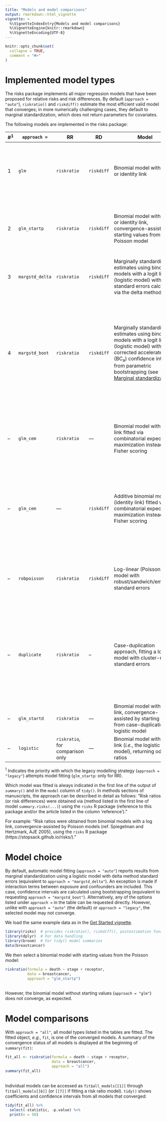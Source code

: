 ```yaml
---
title: "Models and model comparisons"
output: rmarkdown::html_vignette
vignette: >
  %\VignetteIndexEntry{Models and model comparisons}
  %\VignetteEngine{knitr::rmarkdown}
  %\VignetteEncoding{UTF-8}
---
```


```r
knitr::opts_chunk$set(
  collapse = TRUE,
  comment = "#>"
)
```

# Implemented model types

The risks package implements all major regression models that have been proposed for relative risks and risk differences. By default (`approach = "auto"`), `riskratio()` and `riskdiff()` estimate the most efficient valid model that converges; in more numerically challenging cases, they default to marginal standardization, which does not return parameters for covariates.

The following models are implemented in the risks package:

#^1^ | `approach =`| RR  | RD  | Model                       | Reference
--|-------------|-----|-----|-----------------------------|----------------------------------
1 | `glm`       | `riskratio` | `riskdiff` | Binomial model with a log or identity link | Wacholder S. Binomial regression in GLIM: Estimating risk ratios and risk differences. [Am J Epidemiol 1986;123:174-184](https://pubmed.ncbi.nlm.nih.gov/3509965).
2 | `glm_startp` | `riskratio` | `riskdiff` | Binomial model with a log or identity link, convergence-assisted by starting values from Poisson model | Spiegelman D, Hertzmark E. Easy SAS calculations for risk or prevalence ratios and differences. [Am J Epidemiol 2005;162:199-200](https://pubmed.ncbi.nlm.nih.gov/15987728).
3 | `margstd_delta` | `riskratio` | `riskdiff` | Marginally standardized estimates using binomial models with a logit link (logistic model) with standard errors calculated via the delta method. | This package.
4 | `margstd_boot`   | `riskratio` | `riskdiff` | Marginally standardized estimates using binomial models with a logit link (logistic model) with bias-corrected accelerated (BC~a~) confidence intervals from parametric bootstrapping (see [Marginal standardization](margstd.html)). | This package. \ For marginal standardization with *nonparametric* bootstrapping, see: Localio AR, Margolis DJ, Berlin JA. Relative risks and confidence intervals were easily computed indirectly from multivariable logistic regression. [J Clin Epidemiol 2007;60(9):874-82](https://pubmed.ncbi.nlm.nih.gov/17689803).
-- | `glm_cem`   | `riskratio` | --- | Binomial model with log-link fitted via combinatorial expectation maximization instead of Fisher scoring | Donoghoe MW, Marschner IC. logbin: An R Package for Relative Risk Regression Using the Log-Binomial Model. [J Stat Softw 2018;86(9)](http://dx.doi.org/10.18637/jss.v086.i09).
-- | `glm_cem`   | --- | `riskdiff` | Additive binomial model (identity link) fitted via combinatorial expectation maximization instead of Fisher scoring | Donoghoe MW, Marschner IC. Stable computational methods for additive binomial models with application to adjusted risk differences. [Comput Stat Data Anal 2014;80:184-96](https://doi.org/10.1016/j.csda.2014.06.019).
--| `robpoisson` | `riskratio` | `riskdiff` | Log-linear (Poisson) model with robust/sandwich/empirical standard errors | Zou G. A modified Poisson regression approach to prospective studies with binary data. [Am J Epidemiol 2004;159(7):702-6](https://pubmed.ncbi.nlm.nih.gov/15033648)
--| `duplicate` | `riskratio` | -- | Case-duplication approach, fitting a logistic model with cluster-robust standard errors | Schouten EG, Dekker JM, Kok FJ, Le Cessie S, Van Houwelingen HC, Pool J, Vandenbroucke JP. Risk ratio and rate ratio estimation in case-cohort designs: hypertension and cardiovascular mortality. [Stat Med 1993;12:1733–45](https://pubmed.ncbi.nlm.nih.gov/8248665).
--| `glm_startd` | `riskratio` | --- | Binomial model with a log link, convergence-assisted by starting values from case-duplication logistic model | This package.
--| `logistic`   | `riskratio`, for comparison only  | --- | Binomial model with logit link (*i.e.*, the logistic model), returning odds ratios | Included for comparison purposes only.
^1^  Indicates the priority with which the legacy modelling strategy (`approach = "legacy"`) attempts  model fitting (`glm_startp`: only for RR).

Which model was fitted is always indicated in the first line of the output of `summary()` and in the `model` column of `tidy()`. In methods sections of manuscripts, the approach can be described in detail as follows: "Risk ratios (or risk differences) were obtained via (method listed in the first line of model `summary.risks(...)`) using the `risks` R package (reference to this package and/or the article listed in the column 'reference')."

For example: "Risk ratios were obtained from binomial models with a log link, convergence-assisted by Poisson models (ref. Spiegelman and Hertzmark, AJE 2005), using the `risks` R package (https://stopsack.github.io/risks/)."


# Model choice

By default, automatic model fitting (`approach = "auto"`) reports results from marginal standardization using a logistic model with delta method standard errors (equivalent to `approach = "margstd_delta"`). An exception is made if interaction terms between exposure and confounders are included. This case, confidence intervals are calculated using bootstrapping (equivalent to requesting `approach = "margstd_boot"`). Alternatively, any of the options listed under `approach =` in the table can be requested directly. However, unlike with `approach = "auto"` (the default) or `approach = "legacy"`, the selected model may not converge.


We load the same example data as in the [Get Started vignette](risks.html#an-example-cohort-study).

```r
library(risks)  # provides riskratio(), riskdiff(), postestimation functions
library(dplyr)  # For data handling
library(broom)  # For tidy() model summaries
data(breastcancer)
```

We then select a binomial model with starting values from the Poisson model:

```r
riskratio(formula = death ~ stage + receptor, 
          data = breastcancer, 
          approach = "glm_startp")
```

\
However, the binomial model without starting values (`approach = "glm"`) does not converge, as expected.


# Model comparisons

With `approach = "all"`, all model types listed in the tables are fitted. The fitted object, *e.g.*, `fit`, is one of the converged models. A summary of the convergence status of all models is displayed at the beginning of `summary(fit)`:

```r
fit_all <- riskratio(formula = death ~ stage + receptor, 
                     data = breastcancer, 
                     approach = "all")
summary(fit_all)
```

\
Individual models can be accessed as `fit$all_models[[1]]` through `fit$all_models[[6]]` (or `[[7]]` if fitting a risk ratio model). `tidy()` shows coefficients and confidence intervals from all models that converged:

```r
tidy(fit_all) %>%
  select(-statistic, -p.value) %>%
  print(n = 50)
```
